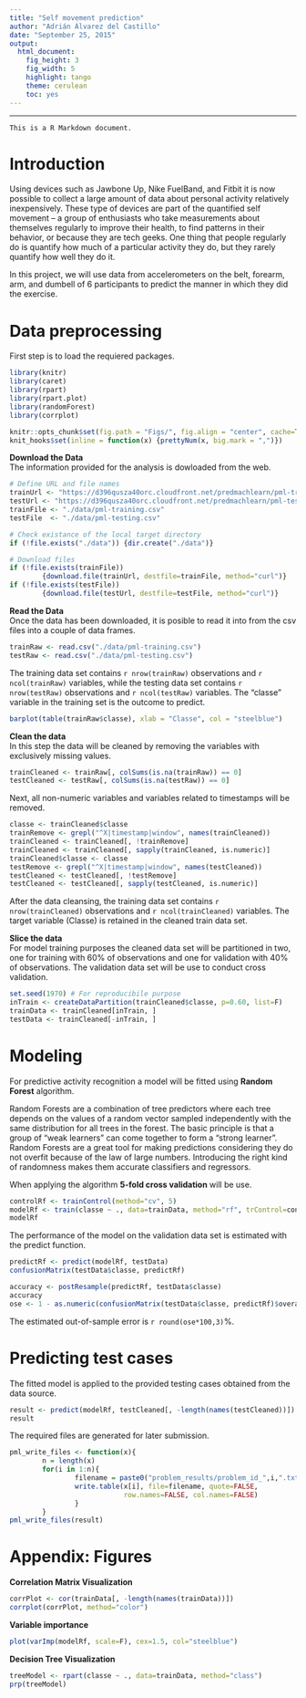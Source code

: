 ```yaml
---
title: "Self movement prediction"
author: "Adrián Álvarez del Castillo"
date: "September 25, 2015"
output: 
  html_document: 
    fig_height: 3
    fig_width: 5
    highlight: tango
    theme: cerulean
    toc: yes
---
```

***
```
This is a R Markdown document.
```
# Introduction  
Using devices such as Jawbone Up, Nike FuelBand, and Fitbit it is now possible to collect a large amount of data about personal activity relatively inexpensively. These type of devices are part of the quantified self movement – a group of enthusiasts who take measurements about themselves regularly to improve their health, to find patterns in their behavior, or because they are tech geeks. One thing that people regularly do is quantify how much of a particular activity they do, but they rarely quantify how well they do it.

In this project, we will use data from accelerometers on the belt, forearm, arm, and dumbell of 6 participants to predict the manner in which they did the exercise.  

# Data preprocessing
First step is to load the requiered packages.
```r
library(knitr)
library(caret)
library(rpart)
library(rpart.plot)
library(randomForest)
library(corrplot)
```

```r
knitr::opts_chunk$set(fig.path = "Figs/", fig.align = "center", cache=T)
knit_hooks$set(inline = function(x) {prettyNum(x, big.mark = ",")})
```

**Download the Data**  
The information provided for the analysis is dowloaded from the web.
```r
# Define URL and file names
trainUrl <- "https://d396qusza40orc.cloudfront.net/predmachlearn/pml-training.csv"
testUrl <- "https://d396qusza40orc.cloudfront.net/predmachlearn/pml-testing.csv"
trainFile <- "./data/pml-training.csv"
testFile  <- "./data/pml-testing.csv"

# Check existance of the local target directory
if (!file.exists("./data")) {dir.create("./data")}

# Download files
if (!file.exists(trainFile))
        {download.file(trainUrl, destfile=trainFile, method="curl")}
if (!file.exists(testFile))
        {download.file(testUrl, destfile=testFile, method="curl")}
```  

**Read the Data**  
Once the data has been downloaded, it is posible to read it into from the csv files into a couple of data frames.
```r
trainRaw <- read.csv("./data/pml-training.csv")
testRaw <- read.csv("./data/pml-testing.csv")
```
The training data set contains `r nrow(trainRaw)` observations and `r ncol(trainRaw)` variables, while the testing data set contains `r nrow(testRaw)` observations and `r ncol(testRaw)` variables. The "classe" variable in the training set is the outcome to predict. 
```r
barplot(table(trainRaw$classe), xlab = "Classe", col = "steelblue")
```

**Clean the data**  
In this step the data will be cleaned by removing the variables with exclusively missing values.
```r
trainCleaned <- trainRaw[, colSums(is.na(trainRaw)) == 0] 
testCleaned <- testRaw[, colSums(is.na(testRaw)) == 0] 
```  
Next, all non-numeric variables and variables related to timestamps will be removed.
```r
classe <- trainCleaned$classe
trainRemove <- grepl("^X|timestamp|window", names(trainCleaned))
trainCleaned <- trainCleaned[, !trainRemove]
trainCleaned <- trainCleaned[, sapply(trainCleaned, is.numeric)]
trainCleaned$classe <- classe
testRemove <- grepl("^X|timestamp|window", names(testCleaned))
testCleaned <- testCleaned[, !testRemove]
testCleaned <- testCleaned[, sapply(testCleaned, is.numeric)]
```
After the data cleansing, the training data set contains `r nrow(trainCleaned)` observations and `r ncol(trainCleaned)` variables. The target variable (Classe) is retained in the cleaned train data set.

**Slice the data**  
For model training purposes the cleaned data set will be partitioned in two, one for training with 60% of observations and one for validation with 40% of observations. The validation data set will be use to conduct cross validation.  
```r
set.seed(1970) # For reproducibile purpose
inTrain <- createDataPartition(trainCleaned$classe, p=0.60, list=F)
trainData <- trainCleaned[inTrain, ]
testData <- trainCleaned[-inTrain, ]
```
# Modeling
For predictive activity recognition a model will be fitted using **Random Forest** algorithm.  

Random Forests are a combination of tree predictors where each tree depends on the values of a random vector sampled independently with the same distribution for all trees in the forest. The basic principle is that a group of “weak learners” can come together to form a “strong learner”. Random Forests are a great tool for making predictions considering they do not overfit because of the law of large numbers. Introducing the right kind of randomness makes them accurate classifiers and regressors.  

When applying the algorithm **5-fold cross validation** will be use.
```r
controlRf <- trainControl(method="cv", 5)
modelRf <- train(classe ~ ., data=trainData, method="rf", trControl=controlRf, ntree=250)
modelRf
```
The performance of the model on the validation data set is estimated with the predict function.
```r
predictRf <- predict(modelRf, testData)
confusionMatrix(testData$classe, predictRf)
```

```r
accuracy <- postResample(predictRf, testData$classe)
accuracy
ose <- 1 - as.numeric(confusionMatrix(testData$classe, predictRf)$overall[1])
```
The estimated out-of-sample error is `r round(ose*100,3)`%.

# Predicting test cases
The fitted model is applied to the provided testing cases obtained from the data source.
```r
result <- predict(modelRf, testCleaned[, -length(names(testCleaned))])
result
```  
The required files are generated for later submission.
```r
pml_write_files <- function(x){
        n = length(x)
        for(i in 1:n){
                filename = paste0("problem_results/problem_id_",i,".txt")
                write.table(x[i], file=filename, quote=FALSE,
                            row.names=FALSE, col.names=FALSE)
                }
        }
pml_write_files(result)
```

# Appendix: Figures
**Correlation Matrix Visualization**
```r
corrPlot <- cor(trainData[, -length(names(trainData))])
corrplot(corrPlot, method="color")
```

**Variable importance**
```r
plot(varImp(modelRf, scale=F), cex=1.5, col="steelblue")
```

**Decision Tree Visualization**
```r
treeModel <- rpart(classe ~ ., data=trainData, method="class")
prp(treeModel)
```
